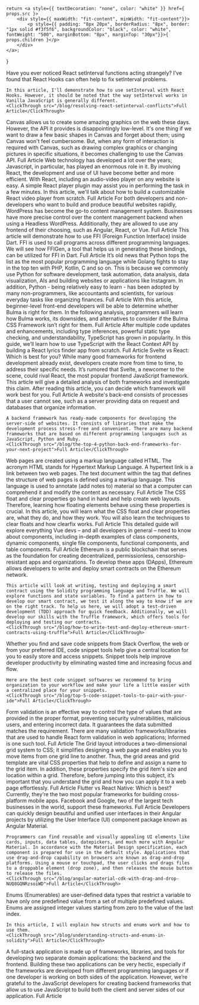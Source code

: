     return <a style={{ textDecoration: "none", color: "white" }} href={ props.src }>
        <div style={{ maxWidth: "fit-content", minWidth: "fit-content"}}>
            <p style={{ padding: "8px 20px", borderRadius: "8px", border: "1px solid #f3f5f6", backgroundColor: "black", color: "white", fontWeight: "500", marginBottom: "8px", marginTop: "30px"}}>{ props.children }</p>
        </div>
    </a>;
}


<Accordion title="React SetInterval Conflicts: How to Easily Resolve Them">
    Have you ever noticed React setInterval functions acting strangely? I’ve found that React Hooks can often help to fix setInterval problems.

    In this article, I'll demonstrate how to use setInterval with React Hooks. However, it should be noted that the way setInterval works in Vanilla JavaScript is generally different.
    <ClickThrough src="/blog/resolving-react-setinterval-conflicts">Full Article</ClickThrough>
</Accordion>

<Accordion title="Image Manipulation with Fabric.js and Canvas">
    Canvas allows us to create some amazing graphics on the web these days. However, the API it provides is disappointingly low-level. It's one thing if we want to draw a few basic shapes in Canvas and forget about them; using Canvas won't feel cumbersome. But, when any form of interaction is required with Canvas, such as drawing complex graphics or changing pictures in specific situations, it becomes challenging to use the Canvas API.
    <ClickThrough src="/blog/image-manipulation-with-fabricjs-and-canvas">Full Article</ClickThrough>
</Accordion>

<Accordion title="Developing a React Video Player with Personalized Controls">
    Web technology has developed a lot over the years; Javascript, in particular, has played an enormous role in it. By involving React, the development and use of UI have become better and more efficient. With React, including an audio-video player on any website is easy. A simple React player plugin may assist you in performing the task in a few minutes. In this article, we'll talk about how to build a customizable React video player from scratch.
    <ClickThrough src="/blog/react-player-customized-controls">Full Article</ClickThrough>
</Accordion>

<Accordion title="Building a Headless WordPress Site With Vue.js">
    For both developers and non-developers who want to build and produce beautiful websites rapidly, WordPress has become the go-to content management system. Businesses have more precise control over the content management backend when using a Headless WordPress. Additionally, they are allowed to use any frontend of their choosing, such as Angular, React, or Vue.
    <ClickThrough src="/blog/building-a-headless-wordpress-site-with-vuejs">Full Article</ClickThrough>
</Accordion>

<Accordion title="FFI Programming: Using FFIGen in Dart 2.18 (Foreign Function Interface)">
    This article will demonstrate how to use FFI (Foreign Function Interface) inside Dart. FFI is used to call programs across different programming languages. We will see how FFIGen, a tool that helps us in generating these bindings, can be utilized for FFI in Dart.
    <ClickThrough src="/blog/ffi-programming-using-ffigen-dart-218">Full Article</ClickThrough>
</Accordion>

<Accordion title="Python vs Golang">
    It’s old news that Python tops the list as the most popular programming language while Golang fights to stay in the top ten with PHP, Kotlin, C and so on. This is because we commonly use Python for software development, task automation, data analysis, data visualization, AIs and building websites or applications like Instagram. In addition, Python - being relatively easy to learn - has been adopted by many non-programmers, like accountants and scientists, for various everyday tasks like organizing finances.
    <ClickThrough src="/blog/python-vs-golang">Full Article</ClickThrough>
</Accordion>

<Accordion title="Understanding the Bulma CSS Framework">
    With this article, beginner-level front-end developers will be able to determine whether Bulma is right for them. In the following analysis, programmers will learn how Bulma works, its downsides, and alternatives to consider if the Bulma CSS Framework isn’t right for them.
    <ClickThrough src="/blog/understanding-bulma">Full Article</ClickThrough>
</Accordion>

<Accordion title="Building a Lyrics Finder App with the React Context API and TypeScript">
    After multiple code updates and enhancements, including type inferences, powerful static type checking, and understandability, TypeScript has grown in popularity. In this guide, we’ll learn how to use TypeScript with the React Context API by building a React lyrics finder app from scratch.
    <ClickThrough src="/blog/react-typescript-tutorial-lyrics-finder-context-api">Full Article</ClickThrough>
</Accordion>

<Accordion title="Svelte vs React: Which is Better for Your Development Projects?">
    Svelte vs React: Which is best for you? While many good frameworks for frontend development already exist, developers create more from time to time, to address their specific needs. It’s rumored that Svelte, a newcomer to the scene, could rival React, the most popular frontend JavaScript framework. This article will give a detailed analysis of both frameworks and investigate this claim. After reading this article, you can decide which framework will work best for you.
    <ClickThrough src="/blog/svelte-vs-react">Full Article</ClickThrough>
</Accordion>

<Accordion title="The Top 4 Python Backend Frameworks for Your Next Project">
    A website's back-end consists of processes that a user cannot see, such as a server providing data on request and databases that organize information.

    A backend framework has ready-made components for developing the server-side of websites. It consists of libraries that make the development process stress-free and convenient. There are many backend frameworks that are based on different programming languages such as JavaScript, Python and Ruby.
    <ClickThrough src="/blog/the-top-4-python-back-end-frameworks-for-your-next-project">Full Article</ClickThrough>
</Accordion>

<Accordion title="Introduction to HTML">
    Web pages are created using a markup language called HTML. The acronym HTML stands for Hypertext Markup Language. A hypertext link is a link between two web pages. The text document within the tag that defines the structure of web pages is defined using a markup language. This language is used to annotate (add notes to) material so that a computer can comprehend it and modify the content as necessary.
    <ClickThrough src="/blog/introduction-to-html">Full Article</ClickThrough>
</Accordion>

<Accordion title="Fundamentals of the CSS Float and Clear Properties">
    The CSS float and clear properties go hand in hand and help create web layouts. Therefore, learning how floating elements behave using these properties is crucial. In this article, you will learn what the CSS float and clear properties are, what they do, and how they work. You will also learn the techniques to clear floats and how clearfix works.
    <ClickThrough src="/blog/fundamentals-of-the-css-float-and-clear-properties">Full Article</ClickThrough>
</Accordion>

<Accordion title="The Modern Guide to Vue Components">
    This detailed guide will explore everything Vue devs – and all developers in general – need to know about components, including in-depth examples of class components, dynamic components, single file components, functional components, and table components.
    <ClickThrough src="/blog/the-modern-guide-to-vue-components">Full Article</ClickThrough>
</Accordion>

<Accordion title="How to write, test and deploy Ethereum smart contracts using Truffle">
    Ethereum is a public blockchain that serves as the foundation for creating decentralized, permissionless, censorship-resistant apps and organizations. To develop these apps (DApps), Ethereum allows developers to write and deploy smart contracts on the Ethereum network.

    This article will look at writing, testing and deploying a smart contract using the Solidity programming language and Truffle. We will explore functions and state variables. To find a pattern in how to develop our smart contract, we test it along the way to know if we are on the right track. To help us here, we will adopt a test-driven development (TDD) approach for quick feedback. Additionally, we will develop our skills with the Truffle framework, which offers tools for deploying and testing our contracts.
    <ClickThrough src="/blog/how-to-write-test-and-deploy-ethereum-smart-contracts-using-truffle">Full Article</ClickThrough>
</Accordion>

<Accordion title="Top 5 Best Code Snippet Tools to Pair with your IDE">
    Whether you find and save code snippets from Stack Overflow, the web or from your preferred IDE, code snippet tools help give a central location for you to easily store and access snippets. Snippet tools help improve developer productivity by eliminating wasted time and increasing focus and flow.

    Here are the best code snippet softwares we recommend to bring organization to your workflow and make your life a little easier with a centralized place for your snippets.
    <ClickThrough src="/blog/top-5-code-snippet-tools-to-pair-with-your-ide">Full Article</ClickThrough>
</Accordion>

<Accordion title="React Form Validation with Informed">
    Form validation is an effective way to control the type of values that are provided in the proper format, preventing security vulnerabilities, malicious users, and entering incorrect data. It guarantees the data submitted matches the requirement. There are many validation frameworks/libraries that are used to handle React form validation in web applications; Informed is one such tool.
    <ClickThrough src="/blog/react-form-validation-informed">Full Article</ClickThrough>
</Accordion>

<Accordion title="Building a Layout with CSS Grid Using Grid Areas and Grid Templates Properties">
    The Grid layout introduces a two-dimensional grid system to CSS; it simplifies designing a web page and enables you to move items from one grid line to another. Thus, the grid areas and grid template are vital CSS properties that help to define and assign a name to the grid item. In addition, these properties specify the grid item's size and location within a grid. Therefore, before jumping into this subject, it’s important that you understand the grid and how you can apply it to a web page effortlessly.
    <ClickThrough src="/blog/building-a-layout-with-css-grid-using-grid-areas-and-grid-templates-properties">Full Article</ClickThrough>
</Accordion>

<Accordion title="Flutter vs React Native: A Comparison of Two Popular Frameworks">
    Flutter vs React Native: Which is best? Currently, they’re the two most popular frameworks for building cross-platform mobile apps. Facebook and Google, two of the largest tech businesses in the world, support these frameworks.
    <ClickThrough src="/blog/flutter-vs-react-native">Full Article</ClickThrough>
</Accordion>

<Accordion title="Angular Material CDK with Drag and Drop">
    Developers can quickly design beautiful and unified user interfaces in their Angular projects by utilizing the User Interface (UI) component package known as Angular Material.

    Programmers can find reusable and visually appealing UI elements like cards, inputs, data tables, datepickers, and much more with Angular Material. In accordance with the Material Design specification, each component is prepared for use in the default style. Applications that use drag-and-drop capability on browsers are known as drag-and-drop platforms. Using a mouse or touchpad, the user clicks and drags files to a droppable element (drop zone), and then releases the mouse button to release the files.
    <ClickThrough src="/blog/angular-material-cdk-with-drag-and-drop-NUQ8GQNRzsoiWD">Full Article</ClickThrough>
</Accordion>

<Accordion title="Understanding Structs and Enums in Solidity">
    Enums (Enumerables) are user-defined data types that restrict a variable to have only one predefined value from a set of multiple predefined values. Enums are assigned integer values starting from zero to the value of the last index.

    In this article, I will explain how structs and enums work and how to use them.
    <ClickThrough src="/blog/understanding-structs-and-enums-in-solidity">Full Article</ClickThrough>
</Accordion>

<Accordion title="Remult, TypeScript, and React: The Perfect Combo for a Full-stack App">
    A full-stack application is made up of frameworks, libraries, and tools for developing two separate domain applications: the backend and the frontend. Building these two applications can be very hectic, especially if the frameworks are developed from different programming languages or if one developer is working on both sides of the application. However, we’re grateful to the JavaScript developers for creating backend frameworks that allow us to use JavaScript to build both the client and server sides of our application.
    <ClickThrough src="/blog/remult-typescript-react-fullstack-app">Full Article</ClickThrough>
</Accordion>

